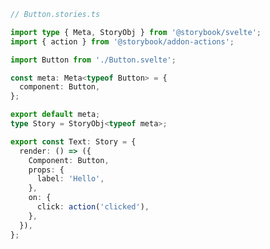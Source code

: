 ```ts
// Button.stories.ts

import type { Meta, StoryObj } from '@storybook/svelte';
import { action } from '@storybook/addon-actions';

import Button from './Button.svelte';

const meta: Meta<typeof Button> = {
  component: Button,
};

export default meta;
type Story = StoryObj<typeof meta>;

export const Text: Story = {
  render: () => ({
    Component: Button,
    props: {
      label: 'Hello',
    },
    on: {
      click: action('clicked'),
    },
  }),
};
```
